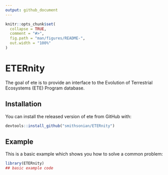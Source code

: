 ```yaml
---
output: github_document
---
```


<!-- README.md is generated from README.Rmd. Please edit that file -->

```r
knitr::opts_chunk$set(
  collapse = TRUE,
  comment = "#>",
  fig.path = "man/figures/README-",
  out.width = "100%"
)
```
# ETERnity

<!-- badges: start -->
<!-- badges: end -->

The goal of ete is to provide an interface to the Evolution of Terrestrial Ecosystems (ETE) Program database.

## Installation

You can install the released version of ete from GitHub with:

``` r
devtools::install_github("smithsonian/ETERnity")
```

## Example

This is a basic example which shows you how to solve a common problem:

```r
library(ETERnity)
## basic example code
```

